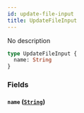 ```yaml
---
id: update-file-input
title: UpdateFileInput
---
```


No description

```graphql
type UpdateFileInput {
  name: String
}
```

### Fields

#### `name` ([`String`](/graphql/scalars/string))
